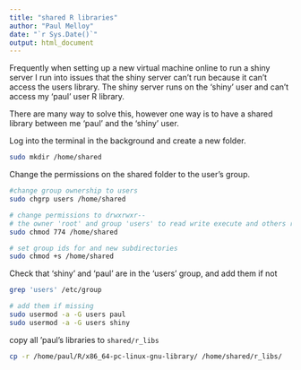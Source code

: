 ```yaml
---
title: "shared R libraries"
author: "Paul Melloy"
date: "`r Sys.Date()`"
output: html_document
---
```


Frequently when setting up a new virtual machine online to run a shiny server
I run into issues that the shiny server can't run because it can't access the 
users library.
The shiny server runs on the 'shiny' user and can't access my 'paul' user R 
library.  

There are many way to solve this, however one way is to have a shared library
between me 'paul' and the 'shiny' user.

Log into the terminal in the background and create a new folder.
```bash
sudo mkdir /home/shared
```

Change the permissions on the shared folder to the user's group.  

```bash
#change group ownership to users
sudo chgrp users /home/shared 

# change permissions to drwxrwxr--
# the owner 'root' and group 'users' to read write execute and others read only
sudo chmod 774 /home/shared

# set group ids for and new subdirectories
sudo chmod +s /home/shared
```

Check that 'shiny' and 'paul' are in the 'users' group, and add them if not  

```bash
grep 'users' /etc/group

# add them if missing
sudo usermod -a -G users paul
sudo usermod -a -G users shiny
```

copy all 'paul's libraries to `shared/r_libs`

```bash
cp -r /home/paul/R/x86_64-pc-linux-gnu-library/ /home/shared/r_libs/
```

